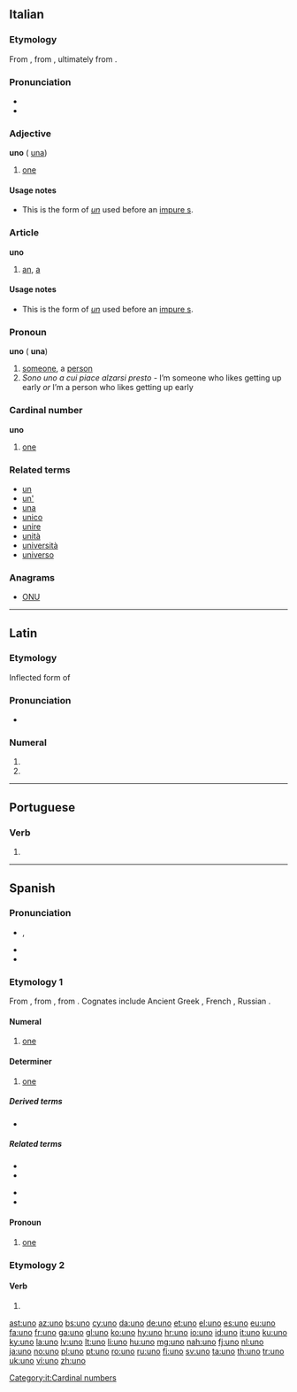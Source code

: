 {{also|ünő|Uno}}
==Italian==

===Etymology===
From {{etyl|la|it}} {{term|ūnus|lang=la}}, from {{etyl|OL.|it}} {{term|oinos|lang=la}}, ultimately from {{etyl|ine-pro|it}} {{term/t|ine-pro|*óynos}}.

===Pronunciation===
* {{IPA|[ˈuno]|lang=it}}
* {{audio|it-uno.ogg|Audio (IT)}}

===Adjective===
'''uno''' {{m}} ({{f}} [[una#Italian|una]])

# [[one]]

====Usage notes====
* This is the form of ''[[un#Italian|un]]'' used before an [[impure s]].

===Article===
'''uno''' {{m}}

# [[an]], [[a]]

====Usage notes====
* This is the form of ''[[un#Italian|un]]'' used before an [[impure s]].

===Pronoun===
'''uno''' {{m}} ({{f}} '''una''')

# [[someone]], a [[person]]
# ''Sono uno a cui piace alzarsi presto'' - I’m someone who likes getting up early ''or'' I’m a person who likes getting up early

===Cardinal number===
{{cardinalbox|it|0|1|2|zero|due|ord=primo|mult=singolo}}
'''uno'''

# [[one]]

===Related terms===
* [[un]]
* [[un']]
* [[una]]
* [[unico]]
* [[unire]]
* [[unità]]
* [[università]]
* [[universo]]

===Anagrams===
* [[ONU#Italian|ONU]]

[[Category:it:Cardinal numbers]]

----

==Latin==

===Etymology===
Inflected form of {{term|ūnus||one|lang=la}}

===Pronunciation===
* {{a|Classical}} {{IPA|/ˈuː.noː/|lang=la}}

===Numeral===
{{la-num-form|ūnō}}

# {{inflection of|ūnus||abl|m|s|lang=la}}
# {{inflection of|ūnus||abl|n|s|lang=la}}

----

==Portuguese==

===Verb===
{{pt-verb-form|unir}}

# {{pt-verb form of|unir|ir|indicative|present|singular|first}}

----

==Spanish==
{{cardinalbox|es|0|1|2|cero|dos|ord=primero|mult=simple}}

===Pronunciation===
* {{IPA|/'u.no/|lang=es}}, {{X-SAMPA|/"u.no/|lang=es}}
* {{audio|es-us-uno.ogg|Audio (US)}}
* {{homophones|lang=es|huno}}

===Etymology 1===
From {{etyl|la|es}} {{term|ūnus||one|lang=la}}, from {{etyl|OL.|es}} {{term|oinos|lang=la}}, from {{etyl|ine-pro|es}} {{term/t|ine-pro|*óynos||one, single}}. Cognates include Ancient Greek {{term|sc=polytonic|οἶος|tr=oios|lang=grc}}, French {{term|un|lang=fr}}, Russian {{term|один|sc=Cyrl|tr=odin|lang=ru}}.

====Numeral====
{{head|es|numeral}}

# {{context|cardinal|lang=es}} [[one]]

====Determiner====
{{head|es|determiner}}

# [[one]]

=====Derived terms=====
* {{l|es|un}}

=====Related terms=====
{{top2}}
* {{l|es|único}}
* {{l|es|unidad}}
{{mid2}}
* {{l|es|unión}}
* {{l|es|unir}}
{{bottom}}

====Pronoun====
{{head|es|pronoun|pl|unos}}

# [[one]]

===Etymology 2===

====Verb====
{{es-verb-form|unir}}

# {{es-verb form of|person=first-person|number=singular|tense=present|mood=indicative|ending=ir|unir}}

[[ast:uno]]
[[az:uno]]
[[bs:uno]]
[[cy:uno]]
[[da:uno]]
[[de:uno]]
[[et:uno]]
[[el:uno]]
[[es:uno]]
[[eu:uno]]
[[fa:uno]]
[[fr:uno]]
[[ga:uno]]
[[gl:uno]]
[[ko:uno]]
[[hy:uno]]
[[hr:uno]]
[[io:uno]]
[[id:uno]]
[[it:uno]]
[[ku:uno]]
[[ky:uno]]
[[la:uno]]
[[lv:uno]]
[[lt:uno]]
[[li:uno]]
[[hu:uno]]
[[mg:uno]]
[[nah:uno]]
[[fj:uno]]
[[nl:uno]]
[[ja:uno]]
[[no:uno]]
[[pl:uno]]
[[pt:uno]]
[[ro:uno]]
[[ru:uno]]
[[fi:uno]]
[[sv:uno]]
[[ta:uno]]
[[th:uno]]
[[tr:uno]]
[[uk:uno]]
[[vi:uno]]
[[zh:uno]]